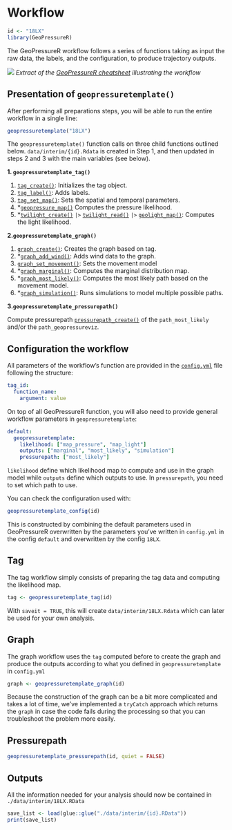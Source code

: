 # Workflow

```r
id <- "18LX"
library(GeoPressureR)
```

The GeoPressureR workflow follows a series of functions taking as input the raw data, the labels, and the configuration, to produce trajectory outputs.

![](assets/cheatsheet_workflow.png){fig-align="center"} *Extract of the [GeoPressureR cheatsheet](https://github.com/Rafnuss/GeoPressureR?tab=readme-ov-file#cheatsheet) illustrating the workflow*

## Presentation of `geopressuretemplate()`

After performing all preparations steps, you will be able to run the entire workflow in a single line:

``` r
geopressuretemplate("18LX")
```

The `geopressuretemplate()` function calls on three child functions outlined below. `data/interim/{id}.Rdata` is created in Step 1, and then updated in steps 2 and 3 with the main variables (see below).  

**1. `geopressuretemplate_tag()`**

1.  [`tag_create()`](https://raphaelnussbaumer.com/GeoPressureR/reference/tag_create): Initializes the tag object.
2.  [`tag_label()`](https://raphaelnussbaumer.com/GeoPressureR/reference/tag_label): Adds labels.
3.  [`tag_set_map()`](https://raphaelnussbaumer.com/GeoPressureR/reference/tag_set_map): Sets the spatial and temporal parameters.
4.  \*[`geopressure_map()`](https://raphaelnussbaumer.com/GeoPressureR/reference/geopressure_map) Computes the pressure likelihood.
5.  \*[`twilight_create()`](https://raphaelnussbaumer.com/GeoPressureR/reference/twilight_create) `|>` [`twilight_read()`](https://raphaelnussbaumer.com/GeoPressureR/reference/twilight_read) `|>` [`geolight_map()`](https://raphaelnussbaumer.com/GeoPressureR/reference/geolight_map): Computes the light likelihood.

**2.`geopressuretemplate_graph()`**

1.  [`graph_create()`](https://raphaelnussbaumer.com/GeoPressureR/reference/graph_create): Creates the graph based on tag.
2.  \*[`graph_add_wind()`](https://raphaelnussbaumer.com/GeoPressureR/reference/graph_add_wind): Adds wind data to the graph.
3.  [`graph_set_movement()`](https://raphaelnussbaumer.com/GeoPressureR/reference/graph_set_movement): Sets the movement model
4.  \*[`graph_marginal()`](https://raphaelnussbaumer.com/GeoPressureR/reference/graph_marginal): Computes the marginal distribution map.
5.  \*[`graph_most_likely()`](https://raphaelnussbaumer.com/GeoPressureR/reference/graph_most_likely): Computes the most likely path based on the movement model.
6.  \*[`graph_simulation()`](https://raphaelnussbaumer.com/GeoPressureR/reference/graph_simulation): Runs simulations to model multiple possible paths.

**3.`geopressuretemplate_pressurepath()`**

Compute pressurepath [`pressurepath_create()`](https://raphaelnussbaumer.com/GeoPressureR/reference/pressurepath_create) of the `path_most_likely` and/or the `path_geopressureviz`.

## Configuration the workflow

All parameters of the workflow's function are provided in the [`config.yml`](https://github.com/Rafnuss/GeoPressureTemplate/blob/main/config.yml) file following the structure:

``` yml
tag_id:
  function_name:
    argument: value
```

On top of all GeoPressureR function, you will also need to provide general workflow parameters in `geopressuretemplate`:

``` yaml
default:
  geopressuretemplate:
    likelihood: ["map_pressure", "map_light"]
    outputs: ["marginal", "most_likely", "simulation"]
    pressurepath: ["most_likely"]
```

`likelihood` define which likelihood map to compute and use in the graph model while `outputs` define which outputs to use. In `pressurepath`, you need to set which path to use.


You can check the configuration used with:

```r
geopressuretemplate_config(id)
```
This is constructed by combining the default parameters used in GeoPressureR overwritten by the parameters you've written in `config.yml` in the config `default` and overwritten by the config `18LX`.

## Tag

The tag workflow simply consists of preparing the tag data and computing the likelihood map.

```r
tag <- geopressuretemplate_tag(id)
```

With `saveit = TRUE`, this will create `data/interim/18LX.Rdata` which can later be used for your own analysis. 

## Graph

The graph workflow uses the `tag` computed before to create the graph and produce the outputs according to what you defined in `geopressuretemplate` in `config.yml`

```r
graph <- geopressuretemplate_graph(id)
```

Because the construction of the graph can be a bit more complicated and takes a lot of time, we've implemented a `tryCatch` approach which returns the `graph` in case the code fails during the processing so that you can troubleshoot the problem more easily.

## Pressurepath

```r
geopressuretemplate_pressurepath(id, quiet = FALSE)
```


## Outputs

All the information needed for your analysis should now be contained in `./data/interim/18LX.RData`

```r
save_list <- load(glue::glue("./data/interim/{id}.RData"))
print(save_list)
```
